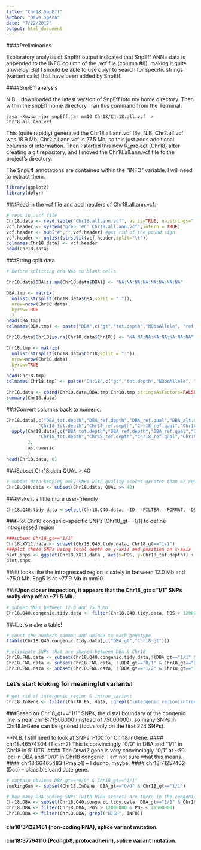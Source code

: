 ```yaml
---
title: "Chr18_SnpEff"
author: "Dave Speca"
date: "7/22/2017"
output: html_document
---
```


####Preliminaries

Exploratory analysis of SnpEff output indicated that SnpEff ANN= data is appended to the INFO column of the .vcf file (column #8), making it quite unwieldy. But I should be able to use dplyr to search for specific strings (variant calls) that have been added by SnpEff.

####SnpEff analysis

N.B. I downloaded the latest version of SnpEff into my home directory. Then within the snpEff home directory I ran this command from the Terminal:

`java -Xmx4g -jar snpEff.jar mm10 Chr18/Chr18.all.vcf  > Chr18.all.ann.vcf`

This (quite rapidly) generated the Chr18.all.ann.vcf file.
N.B. Chr2.all.vcf was 18.9 Mb, Chr2.all.ann.vcf is 27.5 Mb, so this just adds additional columns of information. Then I started this new R_project (Chr18) after creating a git repository, and I moved the Chr18.all.ann.vcf file to the project's directory.

The SnpEff annotations are contained within the "INFO" variable. I will need to extract them.

```r
library(ggplot2)
library(dplyr)
```

###Read in the vcf file and add headers of Chr18.all.ann.vcf:

```r
# read in .vcf file
Chr18.data <- read.table("Chr18.all.ann.vcf", as.is=TRUE, na.strings=".")
vcf.header <- system("grep '#C' Chr18.all.ann.vcf",intern = TRUE)
vcf.header <- sub("#","",vcf.header) #get rid of the pound sign
vcf.header <- unlist(strsplit(vcf.header,split="\t"))
colnames(Chr18.data) <- vcf.header
head(Chr18.data)
```

###String split data

```r
# Before splitting add NAs to blank cells

Chr18.data$DBA[is.na(Chr18.data$DBA)] <- "NA:NA:NA:NA:NA:NA:NA:NA"

DBA.tmp <- matrix(
  unlist(strsplit(Chr18.data$DBA,split = ":")),
  nrow=nrow(Chr18.data),
  byrow=TRUE
  )
head(DBA.tmp)
colnames(DBA.tmp) <- paste("DBA",c("gt","tot.depth","NObsAllele", "ref.depth","ref.qual","alt.depth","alt.qual","gen.lik"),sep="_")

Chr18.data$Chr18[is.na(Chr18.data$Chr18)] <- "NA:NA:NA:NA:NA:NA:NA:NA"

Chr18.tmp <- matrix(
  unlist(strsplit(Chr18.data$Chr18,split = ":")),
  nrow=nrow(Chr18.data),
  byrow=TRUE
  )
head(Chr18.tmp)
colnames(Chr18.tmp) <- paste("Chr18",c("gt","tot.depth","NObsAllele", "ref.depth","ref.qual","alt.depth","alt.qual","gen.lik"),sep="_")

Chr18.data <- cbind(Chr18.data,DBA.tmp,Chr18.tmp,stringsAsFactors=FALSE)
summary(Chr18.data)
```


###Convert columns back to numeric:
```r
Chr18.data[,c("DBA_tot.depth","DBA_ref.depth","DBA_ref.qual","DBA_alt.depth","DBA_alt.qual",
            "Chr18_tot.depth","Chr18_ref.depth","Chr18_ref.qual","Chr18_alt.depth","Chr18_alt.qual")] <- 
  apply(Chr18.data[,c("DBA_tot.depth","DBA_ref.depth","DBA_ref.qual","DBA_alt.depth","DBA_alt.qual",
            "Chr18_tot.depth","Chr18_ref.depth","Chr18_ref.qual","Chr18_alt.depth","Chr18_alt.qual")],
        2,
        as.numeric
        )
head(Chr18.data, 6)
```

###Subset Chr18.data QUAL > 40

```r
# subset data keeping only SNPs with quality scores greater than or equal to 40
Chr18.Q40.data <- subset(Chr18.data, QUAL >= 40)
```

###Make it a little more user-friendly
```r
Chr18.Q40.tidy.data <-select(Chr18.Q40.data, -ID, -FILTER, -FORMAT, -DBA, -Chr18, -DBA_gen.lik, -Chr18_gen.lik, -DBA_NObsAllele, -Chr18_NObsAllele)
```


###Plot Chr18 congenic-specific SNPs (Chr18_gt==1/1) to define introgressed region

```r
###subset Chr18_gt=="1/1"
Chr18.XX11.data <- subset(Chr18.Q40.tidy.data, Chr18_gt=="1/1")
###plot these SNPs using total depth on y-axis and position on x-axis
plot.snps <- ggplot(Chr18.XX11.data , aes(x=POS, y=Chr18_tot.depth)) + geom_point(size = 0.5) + ylim(0,600) + xlim(7.1e+7, 7.2e+7)
plot.snps
```

###It looks like the introgressed region is safely in between 12.0 Mb and ~75.0 Mb. Epg5 is at ~77.9 Mb in mm10.

###**Upon closer inspection, it appears that the Chr18_gt=="1/1" SNPs really drop off at ~71.5 Mb.**

```r
# subset SNPs between 12.0 and 75.0 Mb
Chr18.Q40.congenic.tidy.data <- filter(Chr18.Q40.tidy.data, POS > 12000000 & POS < 75000000)
```

###Let's make a table!

```r
# count the numbers common and unique to each genotype
ftable(Chr18.Q40.congenic.tidy.data[,c("DBA_gt","Chr18_gt")])
```

```r
# eliminate SNPs that are shared between DBA & Chr18
Chr18.FNL.data <- subset(Chr18.Q40.congenic.tidy.data,!(DBA_gt=="1/1" & Chr18_gt == "1/1"))
Chr18.FNL.data <- subset(Chr18.FNL.data, !(DBA_gt=="0/1" & Chr18_gt=="0/1"))
Chr18.FNL.data <- subset(Chr18.FNL.data, !(DBA_gt=="1/2" & Chr18_gt=="1/2"))

```

### Let's start looking for meaningful variants!

```r
# get rid of intergenic_region & intron_variant
Chr18.InGene <- filter(Chr18.FNL.data, !grepl("intergenic_region|intron_variant", INFO))
```

###Based on Chr18_gt=="1/1" SNPs, the distal boundary of the congenic line is near chr18:71500000 (instead of 75000000), so many SNPs in Chr18.InGene can be ignored (focus only on the first 224 SNPs).

**N.B. I still need to look at SNPs 1-100 for Chr18.InGene.
#### chr18:46574304 (Ticam2) This is convincingly "0/0" in DBA and "1/1" in Chr18 in 5' UTR.
#### The Dtwd2 gene is very convincingly "0/1" at ~50 loci in DBA and "0/0" in Chr18 congenic. I am not sure what this means. 
#### chr18:66465483 (Pmaip1) -- I dunno, maybe.
#### chr18:71257402 (Dcc) -- plausible candidate gene.

```r
# captain obvious DBA-gt=="0/0" & Chr18_gt=="1/1"
smokingGun <- subset(Chr18.InGene, DBA_gt=="0/0" & Chr18_gt=="1/1")
```


```r
# how many DBA coding SNPs (with HIGH scores) are there in the congenic?
Chr18.DBA <- subset(Chr18.Q40.congenic.tidy.data, DBA_gt=="1/1" & Chr18_gt=="1/1")
Chr18.DBA <- filter(Chr18.DBA, POS > 12000000 & POS < 71500000)
Chr18.DBA <- filter(Chr18.DBA, grepl("HIGH", INFO))
```

#### chr18:34221481 (non-coding RNA), splice variant mutation.
#### chr18:37764110 (Pcdhgb8, protocadherin), splice variant mutation.

